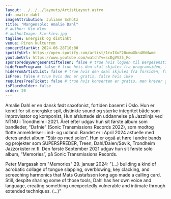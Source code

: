 ```yaml
---
layout: ../../../layouts/ArtistLayout.astro
id: amalie-dahl
imageAttribution: Juliane Schütz
title: "Morgensolo: Amalie Dahl"
# author: Kim Klev
# authorImage: kim-klev.jpg
tagline: Energisk og distinkt
venue: Piren kulturrom
concertStartAt: 2024-06-28T10:00
spotifyUrl: https://open.spotify.com/artist/1rxIXuF20umwGkn40Ndwme
youtubeUrl: https://www.youtube.com/watch?v=scDgVV25_Fo
sponsoredByBergesenstiftelsen: false # true hvis logoen til Bergesenstiftelsen skal vises, false hvis ikke
hideFromProgram: false # true hvis den skal skjules fra programsiden, false hvis den skal vises
hideFromArtistList: false # true hvis den skal skjules fra forsiden, false hvis den skal vises
isFree: false # true hvis den er gratis, false hvis ikke
requiresFreeTicket: false # true hvis konserten er gratis, men krever gratisbillett
isPlaceholder: false
order: 20
---
```


Amalie Dahl er en dansk født saxofonist, fortiden baseret i Oslo. Hun er kendt for sit energiske spil, distinkte sound og stærke integritet både som improvisator og komponist. Hun afsluttede sin uddannelse på Jazzlinja ved NTNU i Trondheim i 2021. Året efter udgav hun sit første album som bandleder, “Dafnie” (Sonic Transmissions Records 2022), som modtog flotte anmeldelser i ind- og udland. Bandet er i April 2024 aktuelle med deres andet album “Står op med solen”. Hun er også at høre i andre bands og projekter som SUPERSPREDER, Treen, Dahl/Dalen/Søvik, Trondheim Jazzorkster m.fl. Den første September 2021 udgav hun sit første solo album, “Memories”, på Sonic Transmissions Records.

Peter Margasak om "Memories" 29. januar 2024:
"(...) building a kind of acrobatic collage of tongue slapping, overblowing, key clacking, and screeching harmonics that Mats Gustafsson long ago made a calling card. Still, despite sharing some of those tools, Dahl has her own voice and language, creating something unexpectedly vulnerable and intimate through extended techniques. (...)"
